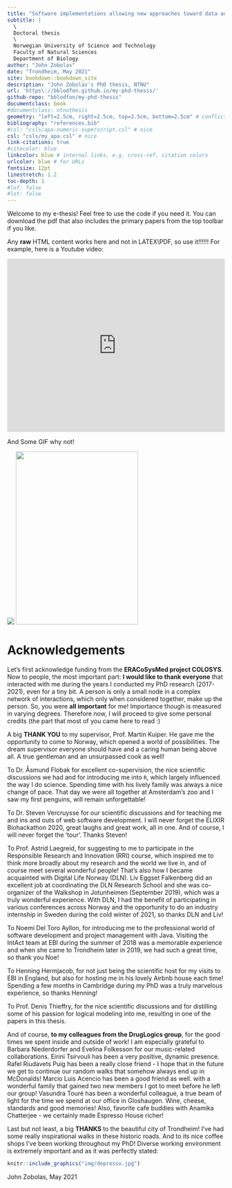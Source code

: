 ```yaml
---
title: "Software implementations allowing new approaches toward data analysis, modeling and curation of biological knowledge for Systems Medicine"
subtitle: |
  \   
  Doctoral thesis  
  \   
  Norwegian University of Science and Technology  
  Faculty of Natural Sciences  
  Department of Biology  
author: "John Zobolas"
date: "Trondheim, May 2021"
site: bookdown::bookdown_site
description: "John Zobolas's PhD thesis, NTNU"
url: 'https\://bblodfon.github.io/my-phd-thesis/'
github-repo: "bblodfon/my-phd-thesis"
documentclass: book
#documentclass: ntnuthesis
geometry: "left=2.5cm, right=2.5cm, top=2.5cm, bottom=2.5cm" # conflicts with ntnuthesis geometry
bibliography: "references.bib"
#csl: "csls/apa-numeric-superscript.csl" # nice
csl: "csls/my_apa.csl" # nice
link-citations: true
#citecolor: blue
linkcolor: blue # internal links, e.g. cross-ref, citation colors
urlcolor: blue # for URLs
fontsize: 12pt
linestretch: 1.2
toc-depth: 1
#lof: false
#lot: false
---
```


```{=html}
<p> Welcome to my e-thesis! Feel free to use the code if you need it. You can download the pdf that also includes the primary papers from the top toolbar if you like.
</p>

<p>Any <strong>raw</strong> HTML content works here and not in LATEX\PDF, so use it!!!!!!
For example, here is a Youtube video:</p>

<iframe width="100%" height="400"
  src="https://www.youtube.com/embed/s3JldKoA0zw?rel=0"
  frameborder="0" allow="autoplay; encrypted-media"
  allowfullscreen></iframe>

<p> And Some GIF why not! </p>
<img src='https://media.giphy.com/media/1AahaJhw4y4kE/giphy.gif'></img>
<img src='https://thecodinglove.com/content/044/1Q0QIvX.gif' width="75%" height="400"></img>
```

# Acknowledgements {-}

Let's first acknowledge funding from the **ERACoSysMed project COLOSYS**. Now to people, the most important part: **I would like to thank everyone** that interacted with me during the years I conducted my PhD research (2017-2021), even for a tiny bit. A person is only a small node in a complex network of interactions, which only when considered together, make up the person. So, you were **all important** for me! Importance though is measured in varying degrees. Therefore now, I will proceed to give some personal credits (the part that most of you came here to read :)

A big **THANK YOU** to my supervisor, Prof. Martin Kuiper. He gave me the opportunity to come to Norway, which opened a world of possibilities. The dream supervisor everyone should have and a caring human being above all. A true gentleman and an unsurpassed cook as well!

To Dr. Åsmund Flobak for excellent co-supervision, the nice scientific discussions we had and for introducing me into `R`, which largely influenced the way I do science. Spending time with his lively family was always a nice change of pace. That day we were all together at Amsterdam's zoo and I saw my first penguins, will remain unforgettable!

To Dr. Steven Vercruysse for our scientific discussions and for teaching me and ins and outs of web software development. I will never forget the ELIXIR Biohackathon 2020, great laughs and great work, all in one. And of course, I will never forget the 'tour'. Thanks Steven!

To Prof. Astrid Laegreid, for suggesting to me to participate in the Responsible Research and Innovation (RRI) course, which inspired me to think more broadly about my research and the world we live in, and of course meet several wonderful people! That's also how I became acquainted with Digital Life Norway (DLN). Liv Eggset Falkenberg did an excellent job at coordinating the DLN Research School and she was co-organizer of the Walkshop in Jotunheimen (September 2019), which was a truly wonderful experience. With DLN, I had the benefit of participating in various conferences across Norway and the opportunity to do an industry internship in Sweden during the cold winter of 2021, so thanks DLN and Liv!

To Noemi Del Toro Ayllon, for introducing me to the professional world of software development and project management with Java. Visiting the IntAct team at EBI during the summer of 2018 was a memorable experience and when she came to Trondheim later in 2019, we had such a great time, so thank you Noe!

To Henning Hermjacob, for not just being the scientific host for my visits to EBI in England, but also for hosting me in his lovely Airbnb house each time! Spending a few months in Cambridge during my PhD was a truly marvelous experience, so thanks Henning!

To Prof. Denis Thieffry, for the nice scientific discussions and for distilling some of his passion for logical modeling into me, resulting in one of the papers in this thesis.

And of course, **to my colleagues from the DrugLogics group**, for the good times we spent inside and outside of work! I am especially grateful to Barbara Niederdorfer and Evelina Folkesson for our music-related collaborations. Eirini Tsirvouli has been a very positive, dynamic presence. Rafel Riudavets Puig has been a really close friend - I hope that in the future we get to continue our random walks that somehow always end up in McDonalds! Marcio Luis Acencio has been a good friend as well. with a wonderful family that gained two new members I got to meet before he left our group! Vasundra Touré has been a wonderful colleague, a true beam of light for the time we spend at our office in Gloshaugen. Wine, cheese, standards and good memories! Also, favorite cafe buddies with Anamika Chatterjee - we certainly made Espresso House richer!

Last but not least, a big **THANKS** to the beautiful city of Trondheim! I've had some really inspirational walks in these historic roads. And to its nice coffee shops I've been working throughout my PhD! Diverse working environment is extremely important and as it was perfectly stated:

```r
knitr::include_graphics("img/depresso.jpg")
```

:::{.right-align data-latex=""}
John Zobolas,
May 2021
:::
